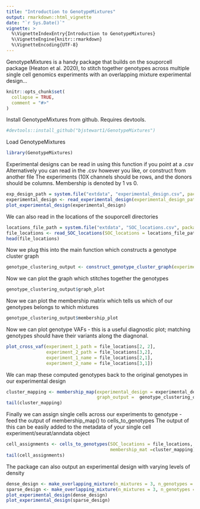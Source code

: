 ```yaml
---
title: "Introduction to GenotypeMixtures"
output: rmarkdown::html_vignette
date: "`r Sys.Date()`"
vignette: >
  %\VignetteIndexEntry{Introduction to GenotypeMixtures}
  %\VignetteEngine{knitr::rmarkdown}
  %\VignetteEncoding{UTF-8}
---
```

GenotypeMixtures is a handy package that builds on the souporcell package (Heaton et al. 2020), to stitch together genotypes across multiple single cell genomics experiments with an overlapping mixture experimental design...

```r
knitr::opts_chunk$set(
  collapse = TRUE,
  comment = "#>"
)
```

Install GenotypeMixtures from github. Requires devtools.
```r
#devtools::install_github("bjstewart1/GenotypeMixtures")
```

Load GenotypeMixtures
```r
library(GenotypeMixtures)
```

Experimental designs can be read in using this function if you point at a .csv
Alternatively you can read in the .csv however you like, or construct from another file
The experiments (10X channels should be rows, and the donors should be columns. Membership is denoted by 1 vs 0.
```r
exp_design_path = system.file("extdata", "experimental_design.csv", package = "GenotypeMixtures")
experimental_design <- read_experimental_design(experimental_design_path = exp_design_path)
plot_experimental_design(experimental_design)
```

We can also read in the locations of the souporcell directories
```r
locations_file_path = system.file("extdata", "SOC_locations.csv", package = "GenotypeMixtures")
file_locations <- read_SOC_locations(SOC_locations = locations_file_path)
head(file_locations)
```

Now we plug this into the main function which constructs a genotype cluster graph
```r
genotype_clustering_output <- construct_genotype_cluster_graph(experimental_design = experimental_design, file_locations = file_locations )
```

Now we can plot the graph which stitches together the genotypes
```r
genotype_clustering_output$graph_plot
```

Now we can plot the membership matrix which tells us which of our genotypes belongs to which mixtures
```r
genotype_clustering_output$membership_plot
```

Now we can plot genotype VAFs - this is a useful diagnostic plot; matching genotypes should have their variants along the diagnonal.
```r
plot_cross_vaf(experiment_1_path = file_locations[2, 2], 
               experiment_2_path = file_locations[3,2], 
               experiment_1_name = file_locations[2,1],
               experiment_2_name = file_locations[3,1])
```


We can map these computed genotypes back to the original genotypes in our experimental design
```r
cluster_mapping <- membership_map(experimental_design = experimental_design,
                                  graph_output =  genotype_clustering_output)
tail(cluster_mapping)
```
Finally we can assign single cells across our experiments to genotype - feed the output of membership_map() to cells_to_genotypes
The output of this can be easily added to the metadata of your single cell experiment/seurat/anndata object 
```r
cell_assignments <- cells_to_genotypes(SOC_locations = file_locations, 
                                       membership_mat =cluster_mapping)
tail(cell_assignments)
```

The package can also output an experimental design with varying levels of density
```r
dense_design <- make_overlapping_mixture(n_mixtures = 3, n_genotypes = 5, density = 1 )
sparse_design <- make_overlapping_mixture(n_mixtures = 3, n_genotypes = 5, density = 0.5 )
plot_experimental_design(dense_design)
plot_experimental_design(sparse_design)

```


